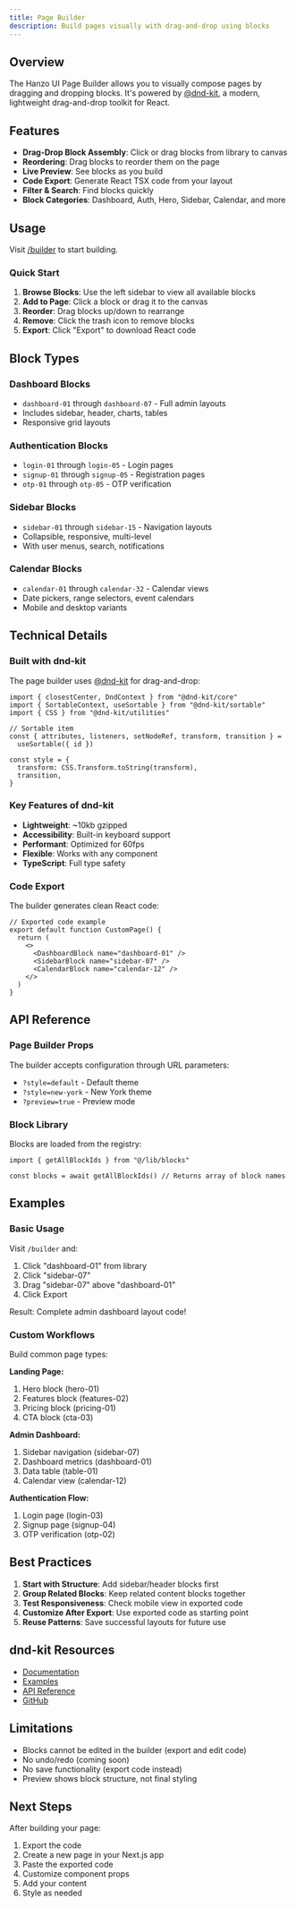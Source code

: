 ```yaml
---
title: Page Builder
description: Build pages visually with drag-and-drop using blocks
---
```


## Overview

The Hanzo UI Page Builder allows you to visually compose pages by dragging and dropping blocks. It's powered by [@dnd-kit](https://dndkit.com/), a modern, lightweight drag-and-drop toolkit for React.

## Features

- **Drag-Drop Block Assembly**: Click or drag blocks from library to canvas
- **Reordering**: Drag blocks to reorder them on the page
- **Live Preview**: See blocks as you build
- **Code Export**: Generate React TSX code from your layout
- **Filter & Search**: Find blocks quickly
- **Block Categories**: Dashboard, Auth, Hero, Sidebar, Calendar, and more

## Usage

Visit [/builder](/builder) to start building.

### Quick Start

1. **Browse Blocks**: Use the left sidebar to view all available blocks
2. **Add to Page**: Click a block or drag it to the canvas
3. **Reorder**: Drag blocks up/down to rearrange
4. **Remove**: Click the trash icon to remove blocks
5. **Export**: Click "Export" to download React code

## Block Types

### Dashboard Blocks

- `dashboard-01` through `dashboard-07` - Full admin layouts
- Includes sidebar, header, charts, tables
- Responsive grid layouts

### Authentication Blocks

- `login-01` through `login-05` - Login pages
- `signup-01` through `signup-05` - Registration pages
- `otp-01` through `otp-05` - OTP verification

### Sidebar Blocks

- `sidebar-01` through `sidebar-15` - Navigation layouts
- Collapsible, responsive, multi-level
- With user menus, search, notifications

### Calendar Blocks

- `calendar-01` through `calendar-32` - Calendar views
- Date pickers, range selectors, event calendars
- Mobile and desktop variants

## Technical Details

### Built with dnd-kit

The page builder uses [@dnd-kit](https://dndkit.com/) for drag-and-drop:

```tsx
import { closestCenter, DndContext } from "@dnd-kit/core"
import { SortableContext, useSortable } from "@dnd-kit/sortable"
import { CSS } from "@dnd-kit/utilities"

// Sortable item
const { attributes, listeners, setNodeRef, transform, transition } =
  useSortable({ id })

const style = {
  transform: CSS.Transform.toString(transform),
  transition,
}
```

### Key Features of dnd-kit

- **Lightweight**: ~10kb gzipped
- **Accessibility**: Built-in keyboard support
- **Performant**: Optimized for 60fps
- **Flexible**: Works with any component
- **TypeScript**: Full type safety

### Code Export

The builder generates clean React code:

```tsx
// Exported code example
export default function CustomPage() {
  return (
    <>
      <DashboardBlock name="dashboard-01" />
      <SidebarBlock name="sidebar-07" />
      <CalendarBlock name="calendar-12" />
    </>
  )
}
```

## API Reference

### Page Builder Props

The builder accepts configuration through URL parameters:

- `?style=default` - Default theme
- `?style=new-york` - New York theme
- `?preview=true` - Preview mode

### Block Library

Blocks are loaded from the registry:

```tsx
import { getAllBlockIds } from "@/lib/blocks"

const blocks = await getAllBlockIds() // Returns array of block names
```

## Examples

### Basic Usage

Visit `/builder` and:

1. Click "dashboard-01" from library
2. Click "sidebar-07"
3. Drag "sidebar-07" above "dashboard-01"
4. Click Export

Result: Complete admin dashboard layout code!

### Custom Workflows

Build common page types:

**Landing Page:**

1. Hero block (hero-01)
2. Features block (features-02)
3. Pricing block (pricing-01)
4. CTA block (cta-03)

**Admin Dashboard:**

1. Sidebar navigation (sidebar-07)
2. Dashboard metrics (dashboard-01)
3. Data table (table-01)
4. Calendar view (calendar-12)

**Authentication Flow:**

1. Login page (login-03)
2. Signup page (signup-04)
3. OTP verification (otp-02)

## Best Practices

1. **Start with Structure**: Add sidebar/header blocks first
2. **Group Related Blocks**: Keep related content blocks together
3. **Test Responsiveness**: Check mobile view in exported code
4. **Customize After Export**: Use exported code as starting point
5. **Reuse Patterns**: Save successful layouts for future use

## dnd-kit Resources

- [Documentation](https://docs.dndkit.com/)
- [Examples](https://docs.dndkit.com/presets)
- [API Reference](https://docs.dndkit.com/api-documentation)
- [GitHub](https://github.com/clauderic/dnd-kit)

## Limitations

- Blocks cannot be edited in the builder (export and edit code)
- No undo/redo (coming soon)
- No save functionality (export code instead)
- Preview shows block structure, not final styling

## Next Steps

After building your page:

1. Export the code
2. Create a new page in your Next.js app
3. Paste the exported code
4. Customize component props
5. Add your content
6. Style as needed
